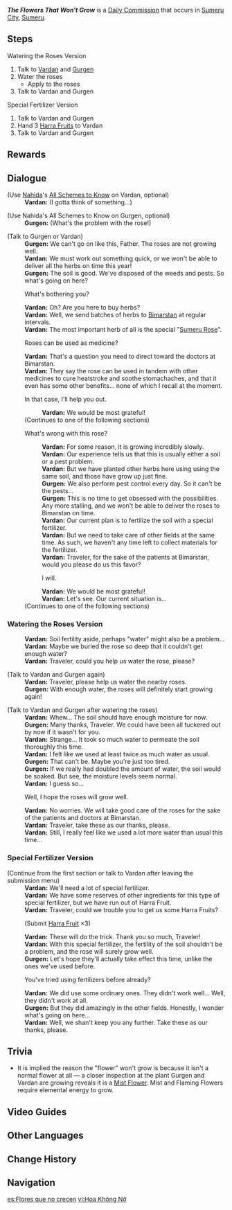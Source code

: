 {{Quest Infobox
|id            = 23023
|type          = Commission
|image         = Commission The Flowers That Won't Grow.png
|npc           = Vardan; Gurgen
|startLocation = [[Sumeru City]], [[Sumeru]]
|region        = Sumeru
|area          = Avidya Forest
|subarea       = Sumeru City
|next          = When Flowers Bloom
|characters    = Gurgen; Traveler; Vardan
|otherRewards  = *AR-Dependent Rewards
}}
'''''The Flowers That Won't Grow''''' is a [[Daily Commission]] that occurs in [[Sumeru City]], [[Sumeru]].

==Steps==
; Watering the Roses Version
# Talk to [[Vardan]] and [[Gurgen]]
# Water the roses
#* Apply {{Hydro}} to the roses
# Talk to Vardan and Gurgen

; Special Fertilizer Version
# Talk to Vardan and Gurgen
# Hand 3 [[Harra Fruit]]s to Vardan
# Talk to Vardan and Gurgen

==Rewards==
{{Commission Rewards|full}}

==Dialogue==
{{Quest Description|Herb grower Vardan and his son Gurgen are distressed by something...}}
{{Dialogue Start}}
;(Use [[Nahida]]'s [[All Schemes to Know]] on Vardan, optional)
:'''Vardan:''' (I gotta think of something...)

;(Use Nahida's All Schemes to Know on Gurgen, optional)
:'''Gurgen:''' (What's the problem with the rose!)

;(Talk to Gurgen or Vardan)
:'''Gurgen:''' We can't go on like this, Father. The roses are not growing well.
:'''Vardan:''' We must work out something quick, or we won't be able to deliver all the herbs on time this year!
:'''Gurgen:''' The soil is good. We've disposed of the weeds and pests. So what's going on here?
:{{DIcon}} What's bothering you?
:'''Vardan:''' Oh? Are you here to buy herbs?
:'''Vardan:''' Well, we send batches of herbs to [[Bimarstan]] at regular intervals.
:'''Vardan:''' The most important herb of all is the special "[[Sumeru Rose]]".
:{{DIcon}} Roses can be used as medicine?
:'''Vardan:''' That's a question you need to direct toward the doctors at Bimarstan.
:'''Vardan:''' They say the rose can be used in tandem with other medicines to cure heatstroke and soothe stomachaches, and that it even has some other benefits... none of which I recall at the moment.
:{{DIcon}} In that case, I'll help you out.
::'''Vardan:''' We would be most grateful!
:;(Continues to one of the following sections)
:{{DIcon}} What's wrong with this rose?
::'''Vardan:''' For some reason, it is growing incredibly slowly.
::'''Vardan:''' Our experience tells us that this is usually either a soil or a pest problem.
::'''Vardan:''' But we have planted other herbs here using using the same soil, and those have grow up just fine.
::'''Gurgen:''' We also perform pest control every day. So it can't be the pests...
::'''Gurgen:''' This is no time to get obsessed with the possibilities. Any more stalling, and we won't be able to deliver the roses to Bimarstan on time.
::'''Vardan:''' Our current plan is to fertilize the soil with a special fertilizer.
::'''Vardan:''' But we need to take care of other fields at the same time. As such, we haven't any time left to collect materials for the fertilizer.
::'''Vardan:''' Traveler, for the sake of the patients at Bimarstan, would you please do us this favor?
::{{DIcon}} I will.
::'''Vardan:''' We would be most grateful!
::'''Vardan:''' Let's see. Our current situation is...
:;(Continues to one of the following sections)
{{Dialogue End}}

===Watering the Roses Version===
{{Dialogue Start}}
:'''Vardan:''' Soil fertility aside, perhaps "water" might also be a problem...
:'''Vardan:''' Maybe we buried the rose so deep that it couldn't get enough water?
:'''Vardan:''' Traveler, could you help us water the rose, please?

;(Talk to Vardan and Gurgen again)
:'''Vardan:''' Traveler, please help us water the nearby roses.
:'''Gurgen:''' With enough water, the roses will definitely start growing again!

;(Talk to Vardan and Gurgen after watering the roses)
:'''Vardan:''' Whew... The soil should have enough moisture for now.
:'''Gurgen:''' Many thanks, Traveler. We could have been all tuckered out by now if it wasn't for you.
:'''Vardan:''' Strange... It took so much water to permeate the soil thoroughly this time.
:'''Vardan:''' I felt like we used at least twice as much water as usual.
:'''Gurgen:''' That can't be. Maybe you're just too tired.
:'''Gurgen:''' If we really had doubled the amount of water, the soil would be soaked. But see, the moisture levels seem normal.
:'''Vardan:''' I guess so...
:{{DIcon}} Well, I hope the roses will grow well.
:'''Vardan:''' No worries. We will take good care of the roses for the sake of the patients and doctors at Bimarstan.
:'''Vardan:''' Traveler, take these as our thanks, please.
:'''Vardan:''' Still, I really feel like we used a lot more water than usual this time...
{{Dialogue End}}

===Special Fertilizer Version===
{{Dialogue Start}}
;(Continue from the first section or talk to Vardan after leaving the submission menu)
:'''Vardan:''' We'll need a lot of special fertilizer.
:'''Vardan:''' We have some reserves of other ingredients for this type of special fertilizer, but we have run out of Harra Fruit.
:'''Vardan:''' Traveler, could we trouble you to get us some Harra Fruits?
:;(Submit [[Harra Fruit]] ×3)
:'''Vardan:''' These will do the trick. Thank you so much, Traveler!
:'''Vardan:''' With this special fertilizer, the fertility of the soil shouldn't be a problem, and the rose will surely grow well.
:'''Gurgen:''' Let's hope they'll actually take effect this time, unlike the ones we've used before.
:{{DIcon}} You've tried using fertilizers before already?
:'''Vardan:''' We did use some ordinary ones. They didn't work well... Well, they didn't work at all.
:'''Gurgen:''' But they did amazingly in the other fields. Honestly, I wonder what's going on here...
:'''Vardan:''' Well, we shan't keep you any further. Take these as our thanks, please.
{{Dialogue End}}

==Trivia==
* It is implied the reason the "flower" won't grow is because it isn't a normal flower at all &mdash; a closer inspection at the plant Gurgen and Vardan are growing reveals it is a [[Mist Flower]]. Mist and Flaming Flowers require elemental energy to grow.

==Video Guides==
{{EVT
|video1   = R1UsNb5j8vw
|caption1 = The Flowers That Won't Grow & When Flowers Bloom - "Up by the Roots" Achievement.
}}

==Other Languages==
{{Other Languages
|en      = The Flowers That Won't Grow
|zhs     = 生不出的花
|zhs_rm  = Shēngbuchū de Huā
|zht     = 生不出的花
|zht_rm  = Shēngbuchū de Huā
|zh_tl   = Flowers That Won't Grow
|ja      = 育たない花
|ja_rm   = Sodatanai Hana
|ja_tl   = Flowers That Won't Grow
|ko      = 피지 않는 꽃
|ko_tl   = The Flower That Won't Bloom
|es      = Flores que no crecen
|es_tl   = Flowers That Don't Grow
|fr      = Fleurs qui ne poussent pas
|fr_tl   = Flowers That Don't Grow
|ru      = Цветы, что не растут
|ru_tl   = The Flowers That Don't Grow
|th      = ดอกไม้ที่ปลูกไม่ขึ้น
|th_rm   = 
|th_tl   = 
|vi      = Hoa Không Nở
|vi_tl   = The Flower That Won't Bloom
|de      = Blume, die nicht wächst
|de_tl   = Flower That Won't Grow
|id      = Bunga yang Tak Mekar
|id_tl   = The Flower That Won't Bloom
|pt      = Flores Que Não Crescem
|pt_tl   = 
|tr      = Büyümeyen Çiçekler
|tr_tl   = The Flowers That Don't Grow
|it      = Fiori che non crescono
|it_tl   = 
}}

==Change History==
{{Change History|3.0}}

==Navigation==
{{Commission Navbox|Sumeru}}

[[es:Flores que no crecen]]
[[vi:Hoa Không Nở]]
